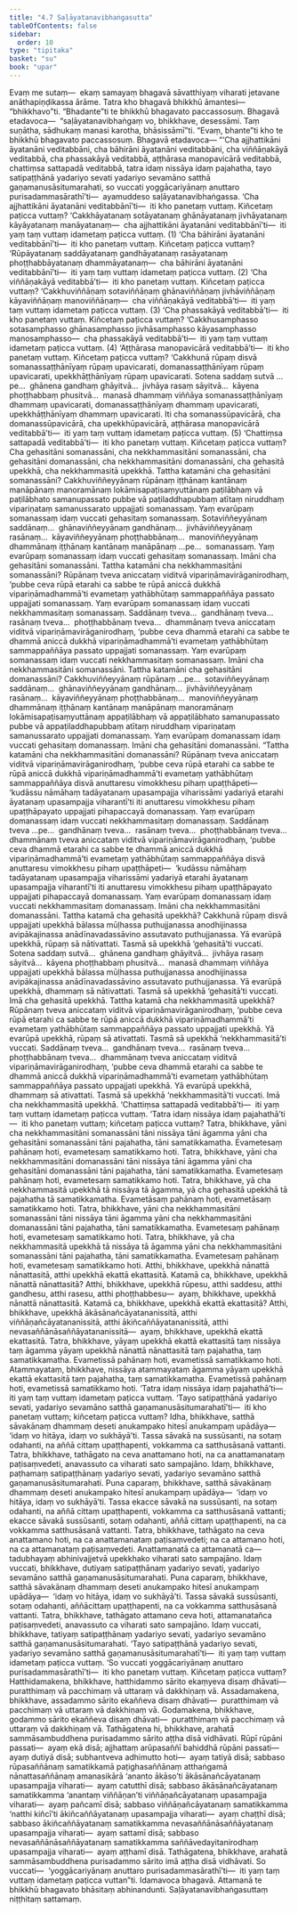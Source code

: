 ```yaml
---
title: "4.7 Saḷāyatanavibhaṅgasutta"
tableOfContents: false
sidebar:
  order: 10
type: "tipitaka"
basket: "su"
book: "upar"
---
```



<DynamicBreadcrumb />

<Division number="304" book="upar">

<Paragraph number="920" book="upar">
Evaṃ me sutaṃ—  ekaṃ samayaṃ bhagavā sāvatthiyaṃ viharati jetavane anāthapiṇḍikassa ārāme. Tatra kho bhagavā bhikkhū āmantesi—  “bhikkhavo”ti. “Bhadante”ti te bhikkhū bhagavato paccassosuṃ. Bhagavā etadavoca—  “saḷāyatanavibhaṅgaṃ vo, bhikkhave, desessāmi. Taṃ suṇātha, sādhukaṃ manasi karotha, bhāsissāmī”ti. “Evaṃ, bhante”ti kho te bhikkhū bhagavato paccassosuṃ. Bhagavā etadavoca—
</Paragraph>

<Paragraph number="921" book="upar">
“‘Cha ajjhattikāni āyatanāni veditabbāni, cha bāhirāni āyatanāni veditabbāni, cha viññāṇakāyā veditabbā, cha phassakāyā veditabbā, aṭṭhārasa manopavicārā veditabbā, chattiṃsa sattapadā veditabbā, tatra idaṃ nissāya idaṃ pajahatha, tayo satipaṭṭhānā yadariyo sevati yadariyo sevamāno satthā gaṇamanusāsitumarahati, so vuccati yoggācariyānaṃ anuttaro purisadammasārathī’ti—  ayamuddeso saḷāyatanavibhaṅgassa.
</Paragraph>

</Division>
<Division number="305" book="upar">

<Paragraph number="922" book="upar">
‘Cha ajjhattikāni āyatanāni veditabbānī’ti—  iti kho panetaṃ vuttaṃ. Kiñcetaṃ paṭicca vuttaṃ? ‘Cakkhāyatanaṃ sotāyatanaṃ ghānāyatanaṃ jivhāyatanaṃ kāyāyatanaṃ manāyatanaṃ—  cha ajjhattikāni āyatanāni veditabbānī’ti—  iti yaṃ taṃ vuttaṃ idametaṃ paṭicca vuttaṃ. (1)
</Paragraph>

<Paragraph number="923" book="upar">
‘Cha bāhirāni āyatanāni veditabbānī’ti—  iti kho panetaṃ vuttaṃ. Kiñcetaṃ paṭicca vuttaṃ? ‘Rūpāyatanaṃ saddāyatanaṃ gandhāyatanaṃ rasāyatanaṃ phoṭṭhabbāyatanaṃ dhammāyatanaṃ—  cha bāhirāni āyatanāni veditabbānī’ti—  iti yaṃ taṃ vuttaṃ idametaṃ paṭicca vuttaṃ. (2)
</Paragraph>

<Paragraph number="924" book="upar">
‘Cha viññāṇakāyā veditabbā’ti—  iti kho panetaṃ vuttaṃ. Kiñcetaṃ paṭicca vuttaṃ? ‘Cakkhuviññāṇaṃ sotaviññāṇaṃ ghānaviññāṇaṃ jivhāviññāṇaṃ kāyaviññāṇaṃ manoviññāṇaṃ—  cha viññāṇakāyā veditabbā’ti—  iti yaṃ taṃ vuttaṃ idametaṃ paṭicca vuttaṃ. (3)
</Paragraph>

<Paragraph number="925" book="upar">
‘Cha phassakāyā veditabbā’ti—  iti kho panetaṃ vuttaṃ. Kiñcetaṃ paṭicca vuttaṃ? ‘Cakkhusamphasso sotasamphasso ghānasamphasso jivhāsamphasso kāyasamphasso manosamphasso—  cha phassakāyā veditabbā’ti—  iti yaṃ taṃ vuttaṃ idametaṃ paṭicca vuttaṃ. (4)
</Paragraph>

<Paragraph number="926" book="upar">
‘Aṭṭhārasa manopavicārā veditabbā’ti—  iti kho panetaṃ vuttaṃ. Kiñcetaṃ paṭicca vuttaṃ? ‘Cakkhunā rūpaṃ disvā somanassaṭṭhānīyaṃ rūpaṃ upavicarati, domanassaṭṭhānīyaṃ rūpaṃ upavicarati, upekkhāṭṭhānīyaṃ rūpaṃ upavicarati. Sotena saddaṃ sutvā …pe…  ghānena gandhaṃ ghāyitvā…  jivhāya rasaṃ sāyitvā…  kāyena phoṭṭhabbaṃ phusitvā…  manasā dhammaṃ viññāya somanassaṭṭhānīyaṃ dhammaṃ upavicarati, domanassaṭṭhānīyaṃ dhammaṃ upavicarati, upekkhāṭṭhānīyaṃ dhammaṃ upavicarati. Iti cha somanassūpavicārā, cha domanassūpavicārā, cha upekkhūpavicārā, aṭṭhārasa manopavicārā veditabbā’ti—  iti yaṃ taṃ vuttaṃ idametaṃ paṭicca vuttaṃ. (5)
</Paragraph>

</Division>
<Division number="306" book="upar">

<Paragraph number="927" book="upar">
‘Chattiṃsa sattapadā veditabbā’ti—  iti kho panetaṃ vuttaṃ. Kiñcetaṃ paṭicca vuttaṃ? Cha gehasitāni somanassāni, cha nekkhammasitāni somanassāni, cha gehasitāni domanassāni, cha nekkhammasitāni domanassāni, cha gehasitā upekkhā, cha nekkhammasitā upekkhā. Tattha katamāni cha gehasitāni somanassāni? Cakkhuviññeyyānaṃ rūpānaṃ iṭṭhānaṃ kantānaṃ manāpānaṃ manoramānaṃ lokāmisapaṭisaṃyuttānaṃ paṭilābhaṃ vā paṭilābhato samanupassato pubbe vā paṭiladdhapubbaṃ atītaṃ niruddhaṃ vipariṇataṃ samanussarato uppajjati somanassaṃ. Yaṃ evarūpaṃ somanassaṃ idaṃ vuccati gehasitaṃ somanassaṃ. Sotaviññeyyānaṃ saddānaṃ…  ghānaviññeyyānaṃ gandhānaṃ…  jivhāviññeyyānaṃ rasānaṃ…  kāyaviññeyyānaṃ phoṭṭhabbānaṃ…  manoviññeyyānaṃ dhammānaṃ iṭṭhānaṃ kantānaṃ manāpānaṃ …pe…  somanassaṃ. Yaṃ evarūpaṃ somanassaṃ idaṃ vuccati gehasitaṃ somanassaṃ. Imāni cha gehasitāni somanassāni.
</Paragraph>

<Paragraph number="928" book="upar">
Tattha katamāni cha nekkhammasitāni somanassāni? Rūpānaṃ tveva aniccataṃ viditvā vipariṇāmavirāganirodhaṃ, ‘pubbe ceva rūpā etarahi ca sabbe te rūpā aniccā dukkhā vipariṇāmadhammā’ti evametaṃ yathābhūtaṃ sammappaññāya passato uppajjati somanassaṃ. Yaṃ evarūpaṃ somanassaṃ idaṃ vuccati nekkhammasitaṃ somanassaṃ. Saddānaṃ tveva…  gandhānaṃ tveva…  rasānaṃ tveva…  phoṭṭhabbānaṃ tveva…  dhammānaṃ tveva aniccataṃ viditvā vipariṇāmavirāganirodhaṃ, ‘pubbe ceva dhammā etarahi ca sabbe te dhammā aniccā dukkhā vipariṇāmadhammā’ti evametaṃ yathābhūtaṃ sammappaññāya passato uppajjati somanassaṃ. Yaṃ evarūpaṃ somanassaṃ idaṃ vuccati nekkhammasitaṃ somanassaṃ. Imāni cha nekkhammasitāni somanassāni.
</Paragraph>

</Division>
<Division number="307" book="upar">

<Paragraph number="929" book="upar">
Tattha katamāni cha gehasitāni domanassāni? Cakkhuviññeyyānaṃ rūpānaṃ …pe…  sotaviññeyyānaṃ saddānaṃ…  ghānaviññeyyānaṃ gandhānaṃ…  jivhāviññeyyānaṃ rasānaṃ…  kāyaviññeyyānaṃ phoṭṭhabbānaṃ…  manoviññeyyānaṃ dhammānaṃ iṭṭhānaṃ kantānaṃ manāpānaṃ manoramānaṃ lokāmisapaṭisaṃyuttānaṃ appaṭilābhaṃ vā appaṭilābhato samanupassato pubbe vā appaṭiladdhapubbaṃ atītaṃ niruddhaṃ vipariṇataṃ samanussarato uppajjati domanassaṃ. Yaṃ evarūpaṃ domanassaṃ idaṃ vuccati gehasitaṃ domanassaṃ. Imāni cha gehasitāni domanassāni.
</Paragraph>

<Paragraph number="930" book="upar">
“Tattha katamāni cha nekkhammasitāni domanassāni? Rūpānaṃ tveva aniccataṃ viditvā vipariṇāmavirāganirodhaṃ, ‘pubbe ceva rūpā etarahi ca sabbe te rūpā aniccā dukkhā vipariṇāmadhammā’ti evametaṃ yathābhūtaṃ sammappaññāya disvā anuttaresu vimokkhesu pihaṃ upaṭṭhāpeti—  ‘kudāssu nāmāhaṃ tadāyatanaṃ upasampajja viharissāmi yadariyā etarahi āyatanaṃ upasampajja viharantī’ti iti anuttaresu vimokkhesu pihaṃ upaṭṭhāpayato uppajjati pihapaccayā domanassaṃ. Yaṃ evarūpaṃ domanassaṃ idaṃ vuccati nekkhammasitaṃ domanassaṃ. Saddānaṃ tveva …pe…  gandhānaṃ tveva…  rasānaṃ tveva…  phoṭṭhabbānaṃ tveva…  dhammānaṃ tveva aniccataṃ viditvā vipariṇāmavirāganirodhaṃ, ‘pubbe ceva dhammā etarahi ca sabbe te dhammā aniccā dukkhā vipariṇāmadhammā’ti evametaṃ yathābhūtaṃ sammappaññāya disvā anuttaresu vimokkhesu pihaṃ upaṭṭhāpeti—  ‘kudāssu nāmāhaṃ tadāyatanaṃ upasampajja viharissāmi yadariyā etarahi āyatanaṃ upasampajja viharantī’ti iti anuttaresu vimokkhesu pihaṃ upaṭṭhāpayato uppajjati pihapaccayā domanassaṃ. Yaṃ evarūpaṃ domanassaṃ idaṃ vuccati nekkhammasitaṃ domanassaṃ. Imāni cha nekkhammasitāni domanassāni.
</Paragraph>

</Division>
<Division number="308" book="upar">

<Paragraph number="931" book="upar">
Tattha katamā cha gehasitā upekkhā? Cakkhunā rūpaṃ disvā uppajjati upekkhā bālassa mūḷhassa puthujjanassa anodhijinassa avipākajinassa anādīnavadassāvino assutavato puthujjanassa. Yā evarūpā upekkhā, rūpaṃ sā nātivattati. Tasmā sā upekkhā ‘gehasitā’ti vuccati. Sotena saddaṃ sutvā…  ghānena gandhaṃ ghāyitvā…  jivhāya rasaṃ sāyitvā…  kāyena phoṭṭhabbaṃ phusitvā…  manasā dhammaṃ viññāya uppajjati upekkhā bālassa mūḷhassa puthujjanassa anodhijinassa avipākajinassa anādīnavadassāvino assutavato puthujjanassa. Yā evarūpā upekkhā, dhammaṃ sā nātivattati. Tasmā sā upekkhā ‘gehasitā’ti vuccati. Imā cha gehasitā upekkhā.
</Paragraph>

<Paragraph number="932" book="upar">
Tattha katamā cha nekkhammasitā upekkhā? Rūpānaṃ tveva aniccataṃ viditvā vipariṇāmavirāganirodhaṃ, ‘pubbe ceva rūpā etarahi ca sabbe te rūpā aniccā dukkhā vipariṇāmadhammā’ti evametaṃ yathābhūtaṃ sammappaññāya passato uppajjati upekkhā. Yā evarūpā upekkhā, rūpaṃ sā ativattati. Tasmā sā upekkhā ‘nekkhammasitā’ti vuccati. Saddānaṃ tveva…  gandhānaṃ tveva…  rasānaṃ tveva…  phoṭṭhabbānaṃ tveva…  dhammānaṃ tveva aniccataṃ viditvā vipariṇāmavirāganirodhaṃ, ‘pubbe ceva dhammā etarahi ca sabbe te dhammā aniccā dukkhā vipariṇāmadhammā’ti evametaṃ yathābhūtaṃ sammappaññāya passato uppajjati upekkhā. Yā evarūpā upekkhā, dhammaṃ sā ativattati. Tasmā sā upekkhā ‘nekkhammasitā’ti vuccati. Imā cha nekkhammasitā upekkhā. ‘Chattiṃsa sattapadā veditabbā’ti—  iti yaṃ taṃ vuttaṃ idametaṃ paṭicca vuttaṃ.
</Paragraph>

</Division>
<Division number="309" book="upar">

<Paragraph number="933" book="upar">
‘Tatra idaṃ nissāya idaṃ pajahathā’ti—  iti kho panetaṃ vuttaṃ; kiñcetaṃ paṭicca vuttaṃ? Tatra, bhikkhave, yāni cha nekkhammasitāni somanassāni tāni nissāya tāni āgamma yāni cha gehasitāni somanassāni tāni pajahatha, tāni samatikkamatha. Evametesaṃ pahānaṃ hoti, evametesaṃ samatikkamo hoti.
</Paragraph>

<Paragraph number="934" book="upar">
Tatra, bhikkhave, yāni cha nekkhammasitāni domanassāni tāni nissāya tāni āgamma yāni cha gehasitāni domanassāni tāni pajahatha, tāni samatikkamatha. Evametesaṃ pahānaṃ hoti, evametesaṃ samatikkamo hoti.
</Paragraph>

<Paragraph number="935" book="upar">
Tatra, bhikkhave, yā cha nekkhammasitā upekkhā tā nissāya tā āgamma, yā cha gehasitā upekkhā tā pajahatha tā samatikkamatha. Evametāsaṃ pahānaṃ hoti, evametāsaṃ samatikkamo hoti.
</Paragraph>

<Paragraph number="936" book="upar">
Tatra, bhikkhave, yāni cha nekkhammasitāni somanassāni tāni nissāya tāni āgamma yāni cha nekkhammasitāni domanassāni tāni pajahatha, tāni samatikkamatha. Evametesaṃ pahānaṃ hoti, evametesaṃ samatikkamo hoti.
</Paragraph>

<Paragraph number="937" book="upar">
Tatra, bhikkhave, yā cha nekkhammasitā upekkhā tā nissāya tā āgamma yāni cha nekkhammasitāni somanassāni tāni pajahatha, tāni samatikkamatha. Evametesaṃ pahānaṃ hoti, evametesaṃ samatikkamo hoti.
</Paragraph>

</Division>
<Division number="310" book="upar">

<Paragraph number="938" book="upar">
Atthi, bhikkhave, upekkhā nānattā nānattasitā, atthi upekkhā ekattā ekattasitā. Katamā ca, bhikkhave, upekkhā nānattā nānattasitā? Atthi, bhikkhave, upekkhā rūpesu, atthi saddesu, atthi gandhesu, atthi rasesu, atthi phoṭṭhabbesu—  ayaṃ, bhikkhave, upekkhā nānattā nānattasitā. Katamā ca, bhikkhave, upekkhā ekattā ekattasitā? Atthi, bhikkhave, upekkhā ākāsānañcāyatananissitā, atthi viññāṇañcāyatananissitā, atthi ākiñcaññāyatananissitā, atthi nevasaññānāsaññāyatananissitā—  ayaṃ, bhikkhave, upekkhā ekattā ekattasitā.
</Paragraph>

<Paragraph number="939" book="upar">
Tatra, bhikkhave, yāyaṃ upekkhā ekattā ekattasitā taṃ nissāya taṃ āgamma yāyaṃ upekkhā nānattā nānattasitā taṃ pajahatha, taṃ samatikkamatha. Evametissā pahānaṃ hoti, evametissā samatikkamo hoti.
</Paragraph>

<Paragraph number="940" book="upar">
Atammayataṃ, bhikkhave, nissāya atammayataṃ āgamma yāyaṃ upekkhā ekattā ekattasitā taṃ pajahatha, taṃ samatikkamatha. Evametissā pahānaṃ hoti, evametissā samatikkamo hoti. ‘Tatra idaṃ nissāya idaṃ pajahathā’ti—  iti yaṃ taṃ vuttaṃ idametaṃ paṭicca vuttaṃ.
</Paragraph>

</Division>
<Division number="311" book="upar">

<Paragraph number="941" book="upar">
‘Tayo satipaṭṭhānā yadariyo sevati, yadariyo sevamāno satthā gaṇamanusāsitumarahatī’ti—  iti kho panetaṃ vuttaṃ; kiñcetaṃ paṭicca vuttaṃ? Idha, bhikkhave, satthā sāvakānaṃ dhammaṃ deseti anukampako hitesī anukampaṃ upādāya—  ‘idaṃ vo hitāya, idaṃ vo sukhāyā’ti. Tassa sāvakā na sussūsanti, na sotaṃ odahanti, na aññā cittaṃ upaṭṭhapenti, vokkamma ca satthusāsanā vattanti. Tatra, bhikkhave, tathāgato na ceva anattamano hoti, na ca anattamanataṃ paṭisaṃvedeti, anavassuto ca viharati sato sampajāno. Idaṃ, bhikkhave, paṭhamaṃ satipaṭṭhānaṃ yadariyo sevati, yadariyo sevamāno satthā gaṇamanusāsitumarahati.
</Paragraph>

<Paragraph number="942" book="upar">
Puna caparaṃ, bhikkhave, satthā sāvakānaṃ dhammaṃ deseti anukampako hitesī anukampaṃ upādāya—  ‘idaṃ vo hitāya, idaṃ vo sukhāyā’ti. Tassa ekacce sāvakā na sussūsanti, na sotaṃ odahanti, na aññā cittaṃ upaṭṭhapenti, vokkamma ca satthusāsanā vattanti; ekacce sāvakā sussūsanti, sotaṃ odahanti, aññā cittaṃ upaṭṭhapenti, na ca vokkamma satthusāsanā vattanti. Tatra, bhikkhave, tathāgato na ceva anattamano hoti, na ca anattamanataṃ paṭisaṃvedeti; na ca attamano hoti, na ca attamanataṃ paṭisaṃvedeti. Anattamanatā ca attamanatā ca—  tadubhayaṃ abhinivajjetvā upekkhako viharati sato sampajāno. Idaṃ vuccati, bhikkhave, dutiyaṃ satipaṭṭhānaṃ yadariyo sevati, yadariyo sevamāno satthā gaṇamanusāsitumarahati.
</Paragraph>

<Paragraph number="943" book="upar">
Puna caparaṃ, bhikkhave, satthā sāvakānaṃ dhammaṃ deseti anukampako hitesī anukampaṃ upādāya—  ‘idaṃ vo hitāya, idaṃ vo sukhāyā’ti. Tassa sāvakā sussūsanti, sotaṃ odahanti, aññācittaṃ upaṭṭhapenti, na ca vokkamma satthusāsanā vattanti. Tatra, bhikkhave, tathāgato attamano ceva hoti, attamanatañca paṭisaṃvedeti, anavassuto ca viharati sato sampajāno. Idaṃ vuccati, bhikkhave, tatiyaṃ satipaṭṭhānaṃ yadariyo sevati, yadariyo sevamāno satthā gaṇamanusāsitumarahati. ‘Tayo satipaṭṭhānā yadariyo sevati, yadariyo sevamāno satthā gaṇamanusāsitumarahatī’ti—  iti yaṃ taṃ vuttaṃ idametaṃ paṭicca vuttaṃ.
</Paragraph>

</Division>
<Division number="312" book="upar">

<Paragraph number="944" book="upar">
‘So vuccati yoggācariyānaṃ anuttaro purisadammasārathī’ti—  iti kho panetaṃ vuttaṃ. Kiñcetaṃ paṭicca vuttaṃ? Hatthidamakena, bhikkhave, hatthidammo sārito ekaṃyeva disaṃ dhāvati—  puratthimaṃ vā pacchimaṃ vā uttaraṃ vā dakkhiṇaṃ vā. Assadamakena, bhikkhave, assadammo sārito ekaññeva disaṃ dhāvati—  puratthimaṃ vā pacchimaṃ vā uttaraṃ vā dakkhiṇaṃ vā. Godamakena, bhikkhave, godammo sārito ekaññeva disaṃ dhāvati—  puratthimaṃ vā pacchimaṃ vā uttaraṃ vā dakkhiṇaṃ vā. Tathāgatena hi, bhikkhave, arahatā sammāsambuddhena purisadammo sārito aṭṭha disā vidhāvati. Rūpī rūpāni passati—  ayaṃ ekā disā; ajjhattaṃ arūpasaññī bahiddhā rūpāni passati—  ayaṃ dutiyā disā; subhantveva adhimutto hoti—  ayaṃ tatiyā disā; sabbaso rūpasaññānaṃ samatikkamā paṭighasaññānaṃ atthaṅgamā nānattasaññānaṃ amanasikārā ‘ananto ākāso’ti ākāsānañcāyatanaṃ upasampajja viharati—  ayaṃ catutthī disā; sabbaso ākāsānañcāyatanaṃ samatikkamma ‘anantaṃ viññāṇan’ti viññāṇañcāyatanaṃ upasampajja viharati—  ayaṃ pañcamī disā; sabbaso viññāṇañcāyatanaṃ samatikkamma ‘natthi kiñcī’ti ākiñcaññāyatanaṃ upasampajja viharati—  ayaṃ chaṭṭhī disā; sabbaso ākiñcaññāyatanaṃ samatikkamma nevasaññānāsaññāyatanaṃ upasampajja viharati—  ayaṃ sattamī disā; sabbaso nevasaññānāsaññāyatanaṃ samatikkamma saññāvedayitanirodhaṃ upasampajja viharati—  ayaṃ aṭṭhamī disā. Tathāgatena, bhikkhave, arahatā sammāsambuddhena purisadammo sārito imā aṭṭha disā vidhāvati. So vuccati—  ‘yoggācariyānaṃ anuttaro purisadammasārathī’ti—  iti yaṃ taṃ vuttaṃ idametaṃ paṭicca vuttan”ti.
</Paragraph>

<Paragraph number="945" book="upar">
Idamavoca bhagavā. Attamanā te bhikkhū bhagavato bhāsitaṃ abhinandunti.

</Paragraph>
</Division>

<Paragraph number="946" type="center" book="upar">
Saḷāyatanavibhaṅgasuttaṃ niṭṭhitaṃ sattamaṃ.
</Paragraph>